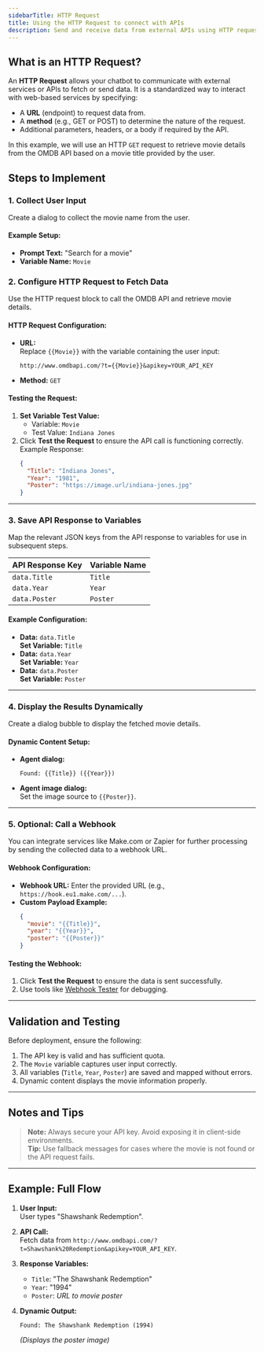 ```yaml
---
sidebarTitle: HTTP Request
title: Using the HTTP Request to connect with APIs
description: Send and receive data from external APIs using HTTP requests in your chatbot agent. Learn how to configure HTTP requests, handle responses, and display dynamic content in your agent dialogs. 
---
```

## What is an HTTP Request?
An **HTTP Request** allows your chatbot to communicate with external services or APIs to fetch or send data. It is a standardized way to interact with web-based services by specifying:
- A **URL** (endpoint) to request data from.
- A **method** (e.g., GET or POST) to determine the nature of the request.
- Additional parameters, headers, or a body if required by the API.


In this example, we will use an HTTP `GET` request to retrieve movie details from the OMDB API based on a movie title provided by the user.


## Steps to Implement

### 1. Collect User Input
Create a dialog to collect the movie name from the user.

#### Example Setup:
- **Prompt Text:** "Search for a movie"
- **Variable Name:** `Movie`

### 2. Configure HTTP Request to Fetch Data
Use the HTTP request block to call the OMDB API and retrieve movie details.

#### HTTP Request Configuration:
- **URL:**  
  Replace `{{Movie}}` with the variable containing the user input:  
  ```
  http://www.omdbapi.com/?t={{Movie}}&apikey=YOUR_API_KEY
  ```
- **Method:** `GET`

#### Testing the Request:
1. **Set Variable Test Value:**  
   - Variable: `Movie`  
   - Test Value: `Indiana Jones`
2. Click **Test the Request** to ensure the API call is functioning correctly.  
   Example Response:  
   ```json
   {
     "Title": "Indiana Jones",
     "Year": "1981",
     "Poster": "https://image.url/indiana-jones.jpg"
   }
   ```

---

### 3. Save API Response to Variables
Map the relevant JSON keys from the API response to variables for use in subsequent steps.

| API Response Key | Variable Name |
|-------------------|---------------|
| `data.Title`      | `Title`       |
| `data.Year`       | `Year`        |
| `data.Poster`     | `Poster`      |

#### Example Configuration:
- **Data:** `data.Title`  
  **Set Variable:** `Title`  
- **Data:** `data.Year`  
  **Set Variable:** `Year`  
- **Data:** `data.Poster`  
  **Set Variable:** `Poster`

---

### 4. Display the Results Dynamically
Create a dialog bubble to display the fetched movie details.

#### Dynamic Content Setup:
- **Agent dialog:**  
  ```
  Found: {{Title}} ({{Year}})
  ```
- **Agent image dialog:**  
  Set the image source to `{{Poster}}`.

---

### 5. Optional: Call a Webhook
You can integrate services like Make.com or Zapier for further processing by sending the collected data to a webhook URL.

#### Webhook Configuration:
- **Webhook URL:** Enter the provided URL (e.g., `https://hook.eu1.make.com/...`).  
- **Custom Payload Example:**
  ```json
  {
    "movie": "{{Title}}",
    "year": "{{Year}}",
    "poster": "{{Poster}}"
  }
  ```

#### Testing the Webhook:
1. Click **Test the Request** to ensure the data is sent successfully.
2. Use tools like [Webhook Tester](https://webhook-test.com/) for debugging.

---

## Validation and Testing
Before deployment, ensure the following:
1. The API key is valid and has sufficient quota.
2. The `Movie` variable captures user input correctly.
3. All variables (`Title`, `Year`, `Poster`) are saved and mapped without errors.
4. Dynamic content displays the movie information properly.

---

## Notes and Tips
> **Note:** Always secure your API key. Avoid exposing it in client-side environments.  
> **Tip:** Use fallback messages for cases where the movie is not found or the API request fails.

---

## Example: Full Flow
1. **User Input:**  
   User types "Shawshank Redemption".
2. **API Call:**  
   Fetch data from `http://www.omdbapi.com/?t=Shawshank%20Redemption&apikey=YOUR_API_KEY`.
3. **Response Variables:**  
   - `Title`: "The Shawshank Redemption"  
   - `Year`: "1994"  
   - `Poster`: *URL to movie poster*
4. **Dynamic Output:**  
   ```
   Found: The Shawshank Redemption (1994)
   ```

   *(Displays the poster image)*

